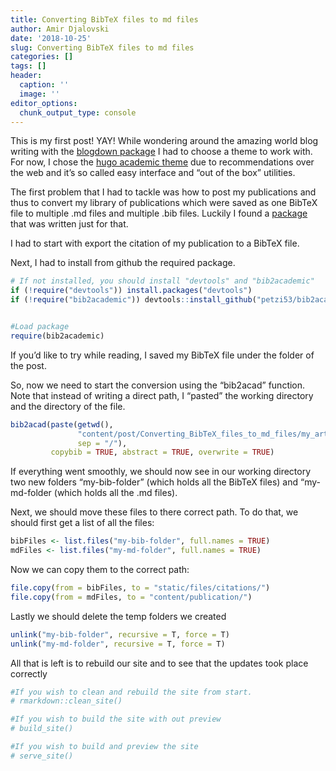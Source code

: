 ```yaml
---
title: Converting BibTeX files to md files
author: Amir Djalovski
date: '2018-10-25'
slug: Converting BibTeX files to md files
categories: []
tags: []
header:
  caption: ''
  image: ''
editor_options: 
  chunk_output_type: console
---
```



This is my first post! YAY! 
While wondering around the amazing world blog writing with the [blogdown package](https://github.com/rstudio/blogdown) I had to choose a theme to work with. For now, I chose the [hugo academic theme](https://themes.gohugo.io/academic/) due to recommendations over the web and it's so called easy interface and "out of the box" utilities. 

The first problem that I had to tackle was how to post my publications and thus to convert my library of publications which were saved as one BibTeX file to multiple .md files and multiple .bib files. Luckily I found a [package](https://github.com/petzi53/bib2academic) that was written just for that.

I had to start with export the citation of my publication to a BibTeX file. 

Next, I had to install from github the required package. 

```r
# If not installed, you should install "devtools" and "bib2academic"
if (!require("devtools")) install.packages("devtools")
if (!require("bib2academic")) devtools::install_github("petzi53/bib2academic")


#Load package
require(bib2academic)

```

If you'd like to try while reading, I saved my BibTeX file under the folder of the post. 

So, now we need to start the conversion using the "bib2acad" function. 
Note that instead of writing a direct path, I "pasted" the working directory and the directory of the file. 
```r
bib2acad(paste(getwd(),
               "content/post/Converting_BibTeX_files_to_md_files/my_articles.bib", 
               sep = "/"),
         copybib = TRUE, abstract = TRUE, overwrite = TRUE)

```

If everything went smoothly, we should now see in our working directory two new folders "my-bib-folder" (which holds all the BibTeX files) and "my-md-folder (which holds all the .md files). 

Next, we should move these files to there correct path. To do that, we should first get a list of all the files:
```r
bibFiles <- list.files("my-bib-folder", full.names = TRUE)
mdFiles <- list.files("my-md-folder", full.names = TRUE)
```

Now we can copy them to the correct path:
```r
file.copy(from = bibFiles, to = "static/files/citations/")
file.copy(from = mdFiles, to = "content/publication/")
```

Lastly we should delete the temp folders we created
```r
unlink("my-bib-folder", recursive = T, force = T)
unlink("my-md-folder", recursive = T, force = T)
```

All that is left is to rebuild our site and to see that the updates took place correctly 
```r
#If you wish to clean and rebuild the site from start.
# rmarkdown::clean_site()

#If you wish to build the site with out preview
# build_site()

#If you wish to build and preview the site
# serve_site()

```


